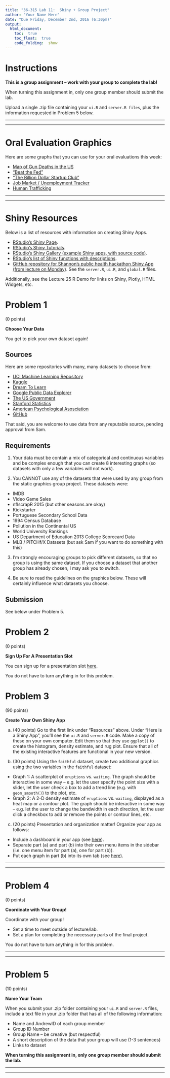 ```yaml
---
title: "36-315 Lab 11:  Shiny + Group Project"
author: "Your Name Here"
date: "Due Friday, December 2nd, 2016 (6:30pm)"
output: 
  html_document:
    toc:  true
    toc_float:  true
    code_folding:  show
---
```




#  Instructions

**This is a group assignment -- work with your group to complete the lab!**  

When turning this assignment in, only one group member should submit the lab.  

Upload a single .zip file containing your `ui.R` and `server.R files`, plus the information requested in Problem 5 below.



***
***



#  Oral Evaluation Graphics

Here are some graphs that you can use for your oral evaluations this week:
 
+  [Map of Gun Deaths in the US](http://data.huffingtonpost.com/2013/03/gun-deaths)
+  ["Beat the Fed"](http://graphics.wsj.com/beat-the-fed/)
+  ["The Billion Dollar Startup Club"](http://graphics.wsj.com/billion-dollar-club/)
+  [Job Market / Unemployment Tracker](http://graphics.wsj.com/job-market-tracker/)
+  [Human Trafficking](http://www.telegraph.co.uk/news/worldnews/northamerica/usa/11770294/Mapped-How-the-world-is-tackling-human-trafficking.html)


***
***



#  Shiny Resources

Below is a list of resources with information on creating Shiny Apps.

+  [RStudio's Shiny Page](http://shiny.rstudio.com/).
+  [RStudio's Shiny Tutorials](http://shiny.rstudio.com/tutorial/).
+  [RStudio's Shiny Gallery (example Shiny apps, with source code)](http://shiny.rstudio.com/gallery/).
+  [RStudio's list of Shiny functions with descriptions](http://shiny.rstudio.com/reference/shiny/latest/).
+  [GitHub repository for Shannon's public health hackathon Shiny App (from lecture on Monday)](https://github.com/shannong19/hackathon).  See the `server.R`, `ui.R`, and `global.R` files.

Additionally, see the Lecture 25 R Demo for links on Shiny, Plotly, HTML Widgets, etc.


#  Problem 1

(0 points)

**Choose Your Data**

You get to pick your own dataset again!  

##  Sources

Here are some repositories with many, many datasets to choose from:

+  [UCI Machine Learning Repository](https://archive.ics.uci.edu/ml/datasets.html)
+  [Kaggle](https://www.kaggle.com/datasets)
+  [Dream To Learn](https://dreamtolearn.com/ryan/1001_datasets)
+  [Google Public Data Explorer](https://www.google.com/publicdata/directory)
+  [The US Government](https://www.data.gov/)
+  [Stanford Statistics](http://statweb.stanford.edu/~sabatti/data.html)
+  [American Psychological Asosciation](http://www.apa.org/research/responsible/data-links.aspx)
+  [GitHub](https://github.com/caesar0301/awesome-public-datasets)

That said, you are welcome to use data from any reputable source, pending approval from Sam.


##  Requirements

1.  Your data must be contain a mix of categorical and continuous variables and be complex enough that you can create 8 interesting graphs (so datasets with only a few variables will not work).

2.  You CANNOT use any of the datasets that were used by any group from the static graphics group project.  These datasets were:

+  IMDB
+  Video Game Sales
+  nflscrapR 2015 (but other seasons are okay)
+  Kickstarter
+  Portuguese Secondary School Data
+  1994 Census Database
+  Pollution in the Continental US
+  World University Rankings
+  US Department of Education 2013 College Scorecard Data
+  MLB / PITCHf/X Datasets (but ask Sam if you want to do something with this)

3.  I'm strongly encouraging groups to pick different datasets, so that no group is using the same dataset.  If you choose a dataset that another group has already chosen, I may ask you to switch.

4.  Be sure to read the guidelines on the graphics below.  These will certainly influence what datasets you choose.


##  Submission

See below under Problem 5.


#  Problem 2

(0 points)

**Sign Up For A Presentation Slot**

You can sign up for a presentation slot [here](http://doodle.com/poll/kp236m6bpd92y6uy).

You do not have to turn anything in for this problem.


#  Problem 3

(90 points)

**Create Your Own Shiny App**

a.  (40 points)  Go to the first link under "Resources" above.  Under "Here is a Shiny App", you'll see the `ui.R` and `server.R` code.  Make a copy of these on your own computer.  Edit them so that they use `ggplot()` to create the histogram, density estimate, and rug plot.  Ensure that all of the existing interactive features are functional in your new version.

b.  (30 points)  Using the `faithful` dataset, create two additional graphics using the two variables in the `faithful` dataset:

+  Graph 1:  A scatterplot of `eruptions` vs. `waiting`.  The graph should be interactive in some way -- e.g. let the user specify the point size with a slider, let the user check a box to add a trend line (e.g. with `geom_smooth()`) to the plot, etc.
+  Graph 2:  A 2-D density estimate of `eruptions` vs. `waiting`, displayed as a heat map or a contour plot.  The graph should be interactive in some way -- e.g. let the user to change the bandwidth in each direction, let the user click a checkbox to add or remove the points or contour lines, etc.

c.  (20 points)  Presentation and organization matter!  Organize your app as follows:  

+  Include a dashboard in your app (see [here](https://rstudio.github.io/shinydashboard/get_started.html)).  
+  Separate part (a) and part (b) into their own menu items in the sidebar (i.e. one menu item for part (a), one for part (b)).
+  Put each graph in part (b) into its own tab (see [here](http://shiny.rstudio.com/articles/tabsets.html)).


***
***


#  Problem 4

(0 points)

**Coordinate with Your Group!**

Coordinate with your group!  

+  Set a time to meet outside of lecture/lab.  
+  Set a plan for completing the necessary parts of the final project.  

You do not have to turn anything in for this problem.


***
***


#  Problem 5

(10 points)

**Name Your Team**

When you submit your .zip folder containing your `ui.R` and `server.R` files, include a text file in your .zip folder that has all of the following information:

+  Name and AndrewID of each group member
+  Group ID Number
+  Group Name -- be creative (but respectful)
+  A short description of the data that your group will use (1-3 sentences)
+  Links to dataset

**When turning this assignment in, only one group member should submit the lab.**


***
***

